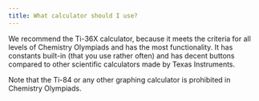 ```yaml
---
title: What calculator should I use?
---
```


We recommend the Ti-36X calculator, because it meets the criteria for all levels of Chemistry Olympiads and has the most functionality. It has constants built-in (that you use rather often) and has decent buttons compared to other scientific calculators made by Texas Instruments.

Note that the Ti-84 or any other graphing calculator is prohibited in Chemistry Olympiads.
